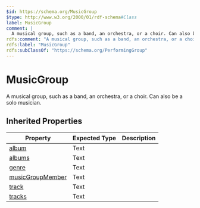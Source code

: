 ```yaml
---
$id: https://schema.org/MusicGroup
$type: http://www.w3.org/2000/01/rdf-schema#Class
label: MusicGroup
comment: |
  A musical group, such as a band, an orchestra, or a choir. Can also be a solo musician.
rdfs:comment: "A musical group, such as a band, an orchestra, or a choir. Can also be a solo musician."
rdfs:label: "MusicGroup"
rdfs:subClassOf: "https://schema.org/PerformingGroup"
---
```


# MusicGroup

A musical group, such as a band, an orchestra, or a choir. Can also be a solo musician.

## Inherited Properties

| Property | Expected Type | Description |
| --- | --- | --- |
| [album](https://schema.org/album) | Text |  |
| [albums](https://schema.org/albums) | Text |  |
| [genre](https://schema.org/genre) | Text |  |
| [musicGroupMember](https://schema.org/musicGroupMember) | Text |  |
| [track](https://schema.org/track) | Text |  |
| [tracks](https://schema.org/tracks) | Text |  |
